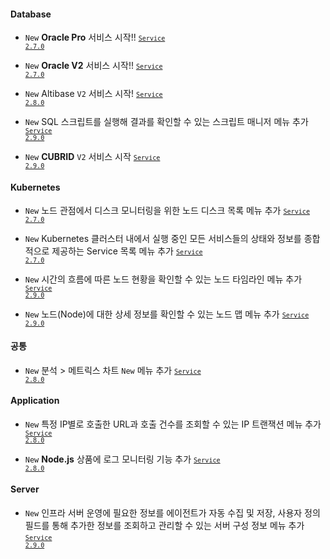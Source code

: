 #### Database​

- <code class="New" type="1">New</code> <strong>Oracle Pro</strong> 서비스 시작!! <code class='changelog-service'><a href="https://docs.whatap.io/release-notes/service/service-2_7_x"><code class='changelog-service'>Service 2.7.0​</code></a></code>

- <code class="New" type="1">New</code> <strong>Oracle V2</strong> 서비스 시작!! <code class='changelog-service'><a href="https://docs.whatap.io/release-notes/service/service-2_7_x"><code class='changelog-service'>Service 2.7.0​</code></a></code>

- <code class="New" type="1">New</code> Altibase <code class="my">V2</code> 서비스 시작! <code class='changelog-service'><a href="https://docs.whatap.io/release-notes/service/service-2_8_x"><code class='changelog-service'>Service 2.8.0​</code></a></code>

- <code class="New" type="1">New</code> SQL 스크립트를 실행해 결과를 확인할 수 있는 <span class="uitext">스크립트 매니저</span> 메뉴 추가 <code class='changelog-service'><a href="https://docs.whatap.io/release-notes/service/service-2_9_x"><code class='changelog-service'>Service 2.9.0​</code></a></code>

- <code class="New" type="1">New</code> <strong>CUBRID</strong> <code class="my">V2</code> 서비스 시작 <code class='changelog-service'><a href="https://docs.whatap.io/release-notes/service/service-2_9_x"><code class='changelog-service'>Service 2.9.0​</code></a></code>

#### Kubernetes​

- <code class="New" type="1">New</code> 노드 관점에서 디스크 모니터링을 위한 <span class="uitext">노드 디스크 목록</span> 메뉴 추가 <code class='changelog-service'><a href="https://docs.whatap.io/release-notes/service/service-2_7_x"><code class='changelog-service'>Service 2.7.0​</code></a></code>

- <code class="New" type="1">New</code> Kubernetes 클러스터 내에서 실행 중인 모든 서비스들의 상태와 정보를 종합적으로 제공하는 <span class="uitext">Service 목록</span> 메뉴 추가 <code class='changelog-service'><a href="https://docs.whatap.io/release-notes/service/service-2_7_x"><code class='changelog-service'>Service 2.7.0​</code></a></code>

- <code class="New" type="1">New</code> 시간의 흐름에 따른 노드 현황을 확인할 수 있는 <span class="uitext">노드 타임라인</span> 메뉴 추가 <code class='changelog-service'><a href="https://docs.whatap.io/release-notes/service/service-2_9_x"><code class='changelog-service'>Service 2.9.0​</code></a></code>

- <code class="New" type="1">New</code> 노드(Node)에 대한 상세 정보를 확인할 수 있는 <span class="uitext">노드 맵</span> 메뉴 추가 <code class='changelog-service'><a href="https://docs.whatap.io/release-notes/service/service-2_9_x"><code class='changelog-service'>Service 2.9.0​</code></a></code>

#### 공통​

- <code class="New" type="1">New</code> <span class="uitext">분석</span> &gt; <span class="uitext">메트릭스 차트</span> <code class="newfunc">New</code> 메뉴 추가 <code class='changelog-service'><a href="https://docs.whatap.io/release-notes/service/service-2_8_x"><code class='changelog-service'>Service 2.8.0​</code></a></code>

#### Application​

- <code class="New" type="1">New</code> 특정 IP별로 호출한 URL과 호출 건수를 조회할 수 있는 <span class="uitext">IP 트랜잭션</span> 메뉴 추가 <code class='changelog-service'><a href="https://docs.whatap.io/release-notes/service/service-2_8_x"><code class='changelog-service'>Service 2.8.0​</code></a></code>

- <code class="New" type="1">New</code> <strong>Node.js</strong> 상품에 로그 모니터링 기능 추가 <code class='changelog-service'><a href="https://docs.whatap.io/release-notes/service/service-2_8_x"><code class='changelog-service'>Service 2.8.0​</code></a></code>

#### Server​

- <code class="New" type="1">New</code> 인프라 서버 운영에 필요한 정보를 에이전트가 자동 수집 및 저장, 사용자 정의 필드를 통해 추가한 정보를 조회하고 관리할 수 있는 <span class="uitext">서버 구성 정보</span> 메뉴 추가 <code class='changelog-service'><a href="https://docs.whatap.io/release-notes/service/service-2_9_x"><code class='changelog-service'>Service 2.9.0​</code></a></code>